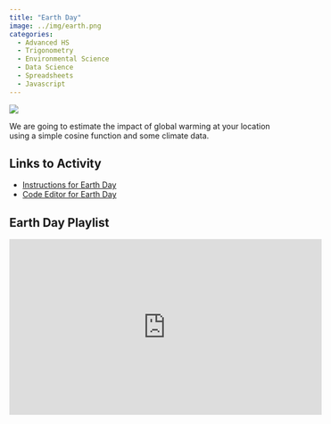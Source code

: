```yaml
---
title: "Earth Day"
image: ../img/earth.png
categories:
  - Advanced HS
  - Trigonometry
  - Environmental Science
  - Data Science
  - Spreadsheets
  - Javascript
---
```


![](../img/earth.png)

We are going to estimate the impact of global warming at your location using a simple cosine function and some climate data.

## Links to Activity
* [Instructions for Earth Day](https://www.asc.ohio-state.edu/orban.14/stemcoding/earthday/earthday.html?_gl=1*eiox2q*_gcl_au*NzYxNTY2MTAzLjE3MTk5NDI3NDQ.*_ga*NjIzMjU3ODAzLjE3MTk5NDI3NDM.*_ga_09WC99HMPE*MTcxOTk0Mjc0My4xLjAuMTcxOTk0Mjc0My42MC4wLjA.#)
* [Code Editor for Earth Day](https://editor.p5js.org/bscheib99/sketches/LTT_bC2Fc)

## Earth Day Playlist

<iframe width="560" height="315" src="https://www.youtube.com/embed/videoseries?si=Qg1AYQpT-ENUQ7sY&amp;list=PLISRe8GegO8RkVlIhIM09kapMTf12UF-7" title="YouTube video player" frameborder="0" allow="accelerometer; autoplay; clipboard-write; encrypted-media; gyroscope; picture-in-picture; web-share" referrerpolicy="strict-origin-when-cross-origin" allowfullscreen></iframe>